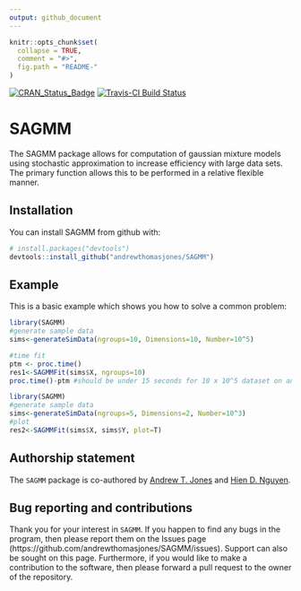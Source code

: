 ```yaml
---
output: github_document
---
```


<!-- README.md is generated from README.Rmd. Please edit that file -->

```r
knitr::opts_chunk$set(
  collapse = TRUE,
  comment = "#>",
  fig.path = "README-"
)
```

[![CRAN_Status_Badge](http://www.r-pkg.org/badges/version/SAGMM)](https://cran.r-project.org/package=SAGMM)
[![Travis-CI Build Status](https://travis-ci.org/andrewthomasjones/SAGMM.svg?branch=master)](https://travis-ci.org/andrewthomasjones/SAGMM)

# SAGMM

The SAGMM package allows for computation of gaussian mixture models using stochastic approximation to increase efficiency with large data sets. The primary function \code{SAGMMFit} allows this to be performed in a relative flexible manner.

## Installation

You can install SAGMM from github with:

```r
# install.packages("devtools")
devtools::install_github("andrewthomasjones/SAGMM")
```

## Example

This is a basic example which shows you how to solve a common problem:

```r
library(SAGMM)
#generate sample data
sims<-generateSimData(ngroups=10, Dimensions=10, Number=10^5)

#time fit
ptm <- proc.time()
res1<-SAGMMFit(sims$X, ngroups=10)
proc.time()-ptm #should be under 15 seconds for 10 x 10^5 dataset on an ordinary laptop
```

```r
library(SAGMM)
#generate sample data
sims<-generateSimData(ngroups=5, Dimensions=2, Number=10^3)
#plot
res2<-SAGMMFit(sims$X, sims$Y, plot=T)
```

## Authorship statement

The `SAGMM` package is co-authored by [Andrew T. Jones][] and  [Hien D. Nguyen][]. 

[Andrew T. Jones]: https://github.com/andrewthomasjones
[Hien D. Nguyen]: https://github.com/hiendn

## Bug reporting and contributions

Thank you for your interest in `SAGMM`. If you happen to find any bugs in the program, then please report them on the Issues page (https://github.com/andrewthomasjones/SAGMM/issues). Support can also be sought on this page. Furthermore, if you would like to make a contribution to the software, then please forward a pull request to the owner of the repository.

